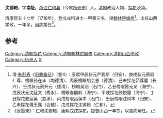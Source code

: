 '''沈锡辂'''，字'''南祉'''。[[浙江|浙江]][[仁和县|仁和县]]（今属[[杭州市|杭州市]]）人。[[清朝|清朝]]政治人物，[[探花|探花]]及第。

清康熙五十七年（1718年），登戊戌科进士一甲第三名，授[[翰林院|翰林院]][[编修|编修]]<ref>清·[[朱彭寿|朱彭寿]]《[[旧典备征|旧典备征]]》（卷4）：康熙甲辰状元严我斯（归安）、庚戌状元蔡启亻尊、榜眼孙在丰（均德清）、丙辰榜眼胡会恩（德清）、己未探花茆荐馨（长兴）、壬戌状元蔡升元（德清）、榜眼吴涵（石门）、乙丑榜眼陈元龙（海宁）、戊辰状元沈廷文（秀水）、榜眼查嗣韩（海宁）、甲戌探花顾悦履（海宁）、丁丑探花姜宸英（慈溪）、丙戌榜眼吕葆中（石门）、壬辰榜眼沈树本（归安）、乙未探花傅王露（会稽）、戊戌探花沈锡辂（仁和）。</ref>。出任山西学政，一年余，因病接任<ref>《淡墨录》：仁和沈锡辂，康熙戊戌探花，提督山西一年馀，以患病解任。</ref>。

==参考==
{{reflist}}
{{清朝人物小作品}}
{{康熙五十七年戊戌科殿試金榜}}
{{DEFAULTSORT:Shen沈}}
[[Category:清朝探花|Category:清朝探花]]
[[Category:清朝翰林院編修|Category:清朝翰林院編修]]
[[Category:清朝山西學政|Category:清朝山西學政]]
[[Category:杭州人|Category:杭州人]]
[[Category:沈姓|X]]